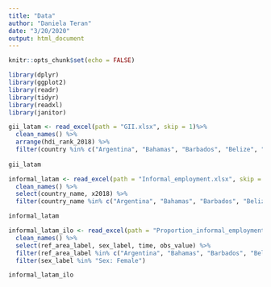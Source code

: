 ```yaml
---
title: "Data"
author: "Daniela Teran"
date: "3/20/2020"
output: html_document
---
```

```r
knitr::opts_chunk$set(echo = FALSE)

library(dplyr)
library(ggplot2)
library(readr)
library(tidyr)
library(readxl)
library(janitor)

```

```r

gii_latam <- read_excel(path = "GII.xlsx", skip = 1)%>%
  clean_names() %>%
  arrange(hdi_rank_2018) %>%
  filter(country %in% c("Argentina", "Bahamas", "Barbados", "Belize", "	Bolivia (Plurinational State of)", "Brazil", "Chile", "Colombia", "Costa Rica", "Cuba", "Dominican Republic", "Ecuador", "El Salvador", "Guatemala", "Guyana", "Haiti", "Honduras", "Jamaica", "Mexico", "Nicaragua", "Panama", "Paraguay", "Peru", "Saint Lucia", "Suriname", "Trinidad and Tobago", "Uruguay", "Venezuela"))
  
gii_latam

```
```r

informal_latam <- read_excel(path = "Informal_employment.xlsx", skip = 3) %>%
  clean_names() %>%
  select(country_name, x2018) %>%
  filter(country_name %in% c("Argentina", "Bahamas", "Barbados", "Belize", "	Bolivia (Plurinational State of)", "Brazil", "Chile", "Colombia", "Costa Rica", "Cuba", "Dominican Republic", "Ecuador", "El Salvador", "Guatemala", "Guyana", "Haiti", "Honduras", "Jamaica", "Mexico", "Nicaragua", "Panama", "Paraguay", "Peru", "Saint Lucia", "Suriname", "Trinidad and Tobago", "Uruguay", "Venezuela"))

informal_latam
```

```r

informal_latam_ilo <- read_excel(path = "Proportion_informal_employment.xlsx")%>%
  clean_names() %>%
  select(ref_area_label, sex_label, time, obs_value) %>%
  filter(ref_area_label %in% c("Argentina", "Bahamas", "Barbados", "Belize", "	Bolivia (Plurinational State of)", "Brazil", "Chile", "Colombia", "Costa Rica", "Cuba", "Dominican Republic", "Ecuador", "El Salvador", "Guatemala", "Guyana", "Haiti", "Honduras", "Jamaica", "Mexico", "Nicaragua", "Panama", "Paraguay", "Peru", "Saint Lucia", "Suriname", "Trinidad and Tobago", "Uruguay", "Venezuela")) %>%
  filter(sex_label %in% "Sex: Female")

informal_latam_ilo
```